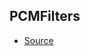 ## PCMFilters



- [Source](https://github.com/Androz2091/discord-player/blob/0ea7a3e/packages/equalizer/src/audio/AudioFilter.ts#L9)